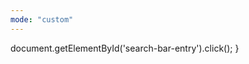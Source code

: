 ```yaml
---
mode: "custom"
---
```


  document.getElementById('search-bar-entry').click();
}

<script dangerouslySetInnerHTML={{
  __html: `
    function updateFontSize() {
      const title = document.querySelector('.responsive-title');
      if (title) {
        title.style.fontSize = window.innerWidth < 500 ? '50px' : '70px';
      }
    }
    window.addEventListener('resize', updateFontSize);
    window.addEventListener('load', updateFontSize);
  `
}} />

<div className="relative w-full flex items-center justify-center" style={{ height: '24rem', overflow: 'hidden' }}>
  <div id="background-div" class="absolute inset-0" style={{height: "24rem", backgroundSize: "cover", backgroundPosition: "center"}}></div>
  
  <div style={{ position: 'absolute', textAlign: 'center', padding: '0 1rem', maxWidth: '100%', left: '50%', transform: 'translateX(-50%)' }}>
    <h1
      className="text-black dark:text-white responsive-title"
      style={{
          marginTop: '4rem',
          fontWeight: 300,
          margin: '0',
          whiteSpace: 'nowrap',
          textAlign: 'center',
          fontFamily: "'Apple Garamond Light', 'Apple Garamond-Light', serif"
      }}
    >
      Welcome to Lago
    </h1>
    <div className="flex items-center justify-center">
	<div className="flex items-center justify-center" style={{ width: '100%' }}>
    <button
      type="button"
      className="w-full lg:flex items-center text-sm leading-6 rounded-full py-2 pl-3 pr-3 shadow-sm text-gray-400 dark:text-white/50 bg-background-light dark:bg-background-dark dark:brightness-[1.1] dark:ring-1 dark:hover:brightness-[1.25] ring-1 ring-gray-400/20 hover:ring-gray-600/25 dark:ring-gray-600/30 dark:hover:ring-gray-500/30 focus:outline-primary"
      id="home-search-entry"
      style={{
        marginTop: '2rem',
        maxWidth: '200rem',
        width: '100%',
        margin: '2rem auto 0',
        borderRadius: '0.5rem'
      }}
      onClick={openSearch}
    >
      Search our billing guides, API refs and more... 
    </button>
    </div>
	</div>
  </div>
</div>

<div
  style={{
    marginTop: '0rem',
    marginBottom: '8rem',
    maxWidth: '70rem',
    marginLeft: 'auto',
    marginRight: 'auto',
    paddingLeft: '1.25rem',
    paddingRight: '1.25rem'
  }}
>
  <h2 
    className="text-gray-900 dark:text-gray-200 text-center"
    style={{
      marginTop: '2rem',
      marginBottom: '1rem',
      fontWeight: '500',
      fontSize: '1.5rem'
    }}
  >
    Get started with our billing docs and guides
  </h2>
  <CardGroup cols={3} >
    <Card href="https://getlago.com/docs/guide" horizontal={false}>
      <div className="flex flex-col" >
        <div className="mb-4">
          <svg
            className="h-6 w-6 text-gray-900 dark:text-white"
            style={{
              maskImage: 'url("https://mintlify.b-cdn.net/v6.5.1/solid/play.svg")',
              maskRepeat: 'no-repeat',
              maskPosition: 'center center',
              backgroundColor: 'currentColor'
            }}
          />
        </div>
        <div>
          <h3 className="font-medium mb-1 text-gray-900 dark:text-white" style={{ fontSize: '1rem' }}>Guide</h3>
          <p className="text-sm text-gray-600 dark:text-gray-300" style={{ color: '#60646c' }}>Learn everything about Lago billing engine. Build your first plans in minutes.</p>
        </div>
      </div>
    </Card>
    <Card href="https://getlago.com/docs/api-reference" horizontal={false}>
      <div className="flex flex-col" >
        <div className="mb-4">
          <svg
            className="h-6 w-6 text-gray-900 dark:text-white"
            style={{
              maskImage: 'url("https://mintlify.b-cdn.net/v6.5.1/solid/code-simple.svg")',
              maskRepeat: 'no-repeat',
              maskPosition: 'center center',
              backgroundColor: 'currentColor'
            }}
          />
        </div>
        <div>
          <h3 className="font-medium mb-1 text-gray-900 dark:text-white" style={{ fontSize: '1rem' }}>API References</h3>
          <p className="text-sm text-gray-600 dark:text-gray-300" style={{ color: '#60646c' }}>Automate your billing actions with our API references and SDKs.</p>
        </div>
      </div>
    </Card>
    <Card href="https://getlago.com/slack" horizontal={false}>
      <div className="flex flex-col" >
        <div className="mb-4">
          <svg
            className="h-6 w-6 text-gray-900 dark:text-white"
            style={{
              maskImage: 'url("https://mintlify.b-cdn.net/v6.6.0/brands/slack.svg")',
              maskRepeat: 'no-repeat',
              maskPosition: 'center center',
              backgroundColor: 'currentColor'
            }}
          />
        </div>
        <div>
          <h3 className="font-medium mb-1 text-gray-900 dark:text-white" style={{ fontSize: '1rem' }}>Community</h3>
          <p className="text-sm text-gray-600 dark:text-gray-300" style={{ color: '#60646c' }}>Ask questions, share your feedback and get help from the community.</p>
        </div>
      </div>
    </Card>
  </CardGroup>
  <CardGroup cols={3} >
    <Card href="https://getlago.com/docs/templates" horizontal={false}>
      <div className="flex flex-col" >
        <div className="mb-4">
          <svg
            className="h-6 w-6 text-gray-900 dark:text-white"
            style={{
              maskImage: 'url("https://mintlify.b-cdn.net/v6.5.1/solid/books.svg")',
              maskRepeat: 'no-repeat',
              maskPosition: 'center center',
              backgroundColor: 'currentColor'
            }}
          />
        </div>
        <div>
          <h3 className="font-medium mb-1 text-gray-900 dark:text-white" style={{ fontSize: '1rem' }}>Templates</h3>
          <p className="text-sm text-gray-600 dark:text-gray-300" style={{ color: '#60646c' }}>Clone and replicate billing templates from top-tier companies.</p>
        </div>
      </div>
    </Card>
    <Card href="https://getlago.com/docs/changelog" horizontal={false}>
      <div className="flex flex-col" >
        <div className="mb-4">
          <svg
            className="h-6 w-6 text-gray-900 dark:text-white"
            style={{
              maskImage: 'url("https://mintlify.b-cdn.net/v6.5.1/solid/bullhorn.svg")',
              maskRepeat: 'no-repeat',
              maskPosition: 'center center',
              backgroundColor: 'currentColor'
            }}
          />
        </div>
        <div>
          <h3 className="font-medium mb-1 text-gray-900 dark:text-white" style={{ fontSize: '1rem' }}>Changelog</h3>
          <p className="text-sm text-gray-600 dark:text-gray-300" style={{ color: '#60646c' }}>See the latest product updates and improvements.</p>
        </div>
      </div>
    </Card>
    <Card href="https://getlago.com/blog" horizontal={false}>
      <div className="flex flex-col" >
        <div className="mb-4">
          <svg
            className="h-6 w-6 text-gray-900 dark:text-white"
            style={{
              maskImage: 'url("https://mintlify.b-cdn.net/v6.5.1/solid/block-quote.svg")',
              maskRepeat: 'no-repeat',
              maskPosition: 'center center',
              backgroundColor: 'currentColor'
            }}
          />
        </div>
        <div>
          <h3 className="font-medium mb-1 text-gray-900 dark:text-white" style={{ fontSize: '1rem' }}>Blog</h3>
          <p className="text-sm text-gray-600 dark:text-gray-300" style={{ color: '#60646c' }}>Read the latest news, billing tips and articles from the Lago team.</p>
        </div>
      </div>
    </Card>
  </CardGroup>
</div>